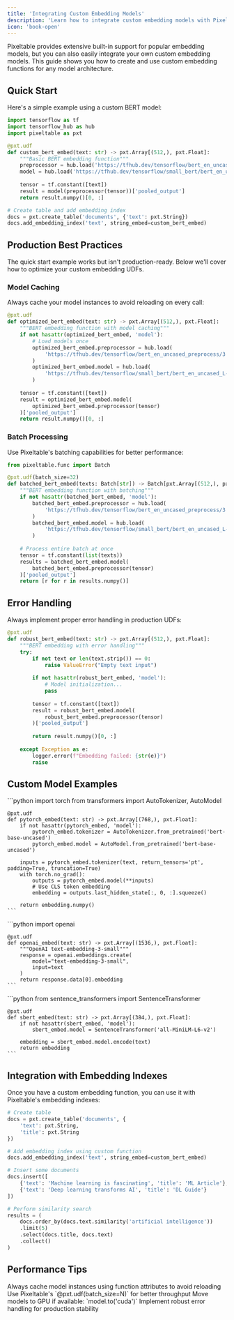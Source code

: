 ```yaml
---
title: 'Integrating Custom Embedding Models'
description: 'Learn how to integrate custom embedding models with Pixeltable'
icon: 'book-open'
---
```


Pixeltable provides extensive built-in support for popular embedding models, but you can also easily integrate your own custom embedding models. This guide shows you how to create and use custom embedding functions for any model architecture.

## Quick Start

Here's a simple example using a custom BERT model:

```python
import tensorflow as tf
import tensorflow_hub as hub
import pixeltable as pxt

@pxt.udf
def custom_bert_embed(text: str) -> pxt.Array[(512,), pxt.Float]:
    """Basic BERT embedding function"""
    preprocessor = hub.load('https://tfhub.dev/tensorflow/bert_en_uncased_preprocess/3')
    model = hub.load('https://tfhub.dev/tensorflow/small_bert/bert_en_uncased_L-4_H-512_A-8/2')
    
    tensor = tf.constant([text])
    result = model(preprocessor(tensor))['pooled_output']
    return result.numpy()[0, :]

# Create table and add embedding index
docs = pxt.create_table('documents', {'text': pxt.String})
docs.add_embedding_index('text', string_embed=custom_bert_embed)
```

## Production Best Practices 

<Note>
The quick start example works but isn't production-ready. Below we'll cover how to optimize your custom embedding UDFs.
</Note>

### Model Caching

Always cache your model instances to avoid reloading on every call:

```python
@pxt.udf
def optimized_bert_embed(text: str) -> pxt.Array[(512,), pxt.Float]:
    """BERT embedding function with model caching"""
    if not hasattr(optimized_bert_embed, 'model'):
        # Load models once
        optimized_bert_embed.preprocessor = hub.load(
            'https://tfhub.dev/tensorflow/bert_en_uncased_preprocess/3'
        )
        optimized_bert_embed.model = hub.load(
            'https://tfhub.dev/tensorflow/small_bert/bert_en_uncased_L-4_H-512_A-8/2'
        )
    
    tensor = tf.constant([text])
    result = optimized_bert_embed.model(
        optimized_bert_embed.preprocessor(tensor)
    )['pooled_output']
    return result.numpy()[0, :]
```

### Batch Processing

Use Pixeltable's batching capabilities for better performance:

```python
from pixeltable.func import Batch

@pxt.udf(batch_size=32)
def batched_bert_embed(texts: Batch[str]) -> Batch[pxt.Array[(512,), pxt.Float]]:
    """BERT embedding function with batching"""
    if not hasattr(batched_bert_embed, 'model'):
        batched_bert_embed.preprocessor = hub.load(
            'https://tfhub.dev/tensorflow/bert_en_uncased_preprocess/3'
        )
        batched_bert_embed.model = hub.load(
            'https://tfhub.dev/tensorflow/small_bert/bert_en_uncased_L-4_H-512_A-8/2'
        )
    
    # Process entire batch at once
    tensor = tf.constant(list(texts))
    results = batched_bert_embed.model(
        batched_bert_embed.preprocessor(tensor)
    )['pooled_output']
    return [r for r in results.numpy()]
```

## Error Handling

Always implement proper error handling in production UDFs:

```python
@pxt.udf
def robust_bert_embed(text: str) -> pxt.Array[(512,), pxt.Float]:
    """BERT embedding with error handling"""
    try:
        if not text or len(text.strip()) == 0:
            raise ValueError("Empty text input")
            
        if not hasattr(robust_bert_embed, 'model'):
            # Model initialization...
            pass
            
        tensor = tf.constant([text])
        result = robust_bert_embed.model(
            robust_bert_embed.preprocessor(tensor)
        )['pooled_output']
        
        return result.numpy()[0, :]
        
    except Exception as e:
        logger.error(f"Embedding failed: {str(e)}")
        raise
```

## Custom Model Examples

<AccordionGroup>
  <Accordion title="PyTorch Model">
    ```python
    import torch
    from transformers import AutoTokenizer, AutoModel
    
    @pxt.udf
    def pytorch_embed(text: str) -> pxt.Array[(768,), pxt.Float]:
        if not hasattr(pytorch_embed, 'model'):
            pytorch_embed.tokenizer = AutoTokenizer.from_pretrained('bert-base-uncased')
            pytorch_embed.model = AutoModel.from_pretrained('bert-base-uncased')
        
        inputs = pytorch_embed.tokenizer(text, return_tensors='pt', padding=True, truncation=True)
        with torch.no_grad():
            outputs = pytorch_embed.model(**inputs)
            # Use CLS token embedding
            embedding = outputs.last_hidden_state[:, 0, :].squeeze()
        
        return embedding.numpy()
    ```
  </Accordion>

  <Accordion title="OpenAI Embeddings">
    ```python
    import openai
    
    @pxt.udf
    def openai_embed(text: str) -> pxt.Array[(1536,), pxt.Float]:
        """OpenAI text-embedding-3-small"""
        response = openai.embeddings.create(
            model="text-embedding-3-small",
            input=text
        )
        return response.data[0].embedding
    ```
  </Accordion>

  <Accordion title="Sentence Transformers">
    ```python
    from sentence_transformers import SentenceTransformer
    
    @pxt.udf
    def sbert_embed(text: str) -> pxt.Array[(384,), pxt.Float]:
        if not hasattr(sbert_embed, 'model'):
            sbert_embed.model = SentenceTransformer('all-MiniLM-L6-v2')
        
        embedding = sbert_embed.model.encode(text)
        return embedding
    ```
  </Accordion>
</AccordionGroup>

## Integration with Embedding Indexes

Once you have a custom embedding function, you can use it with Pixeltable's embedding indexes:

```python
# Create table
docs = pxt.create_table('documents', {
    'text': pxt.String,
    'title': pxt.String
})

# Add embedding index using custom function
docs.add_embedding_index('text', string_embed=custom_bert_embed)

# Insert some documents
docs.insert([
    {'text': 'Machine learning is fascinating', 'title': 'ML Article'},
    {'text': 'Deep learning transforms AI', 'title': 'DL Guide'}
])

# Perform similarity search
results = (
    docs.order_by(docs.text.similarity('artificial intelligence'))
    .limit(5)
    .select(docs.title, docs.text)
    .collect()
)
```

## Performance Tips

<Steps>
  <Step title="Model Caching">
    Always cache model instances using function attributes to avoid reloading
  </Step>
  
  <Step title="Batch Processing">
    Use Pixeltable's `@pxt.udf(batch_size=N)` for better throughput
  </Step>
  
  <Step title="GPU Utilization">
    Move models to GPU if available: `model.to('cuda')`
  </Step>

  <Step title="Error Handling">
    Implement robust error handling for production stability
  </Step>
</Steps>
